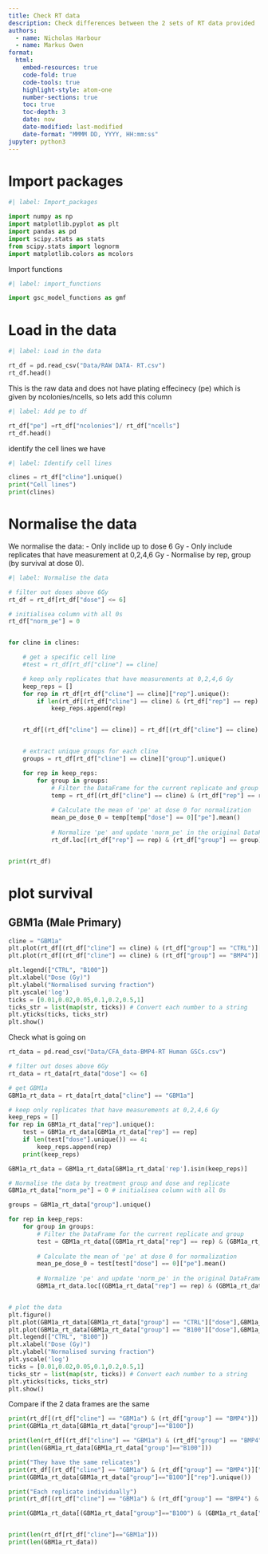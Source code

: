 ```yaml
---
title: Check RT data
description: Check differences between the 2 sets of RT data provided
authors:
  - name: Nicholas Harbour
  - name: Markus Owen
format: 
  html:
    embed-resources: true
    code-fold: true
    code-tools: true
    highlight-style: atom-one
    number-sections: true
    toc: true
    toc-depth: 3
    date: now
    date-modified: last-modified
    date-format: "MMMM DD, YYYY, HH:mm:ss"
jupyter: python3
---
```




# Import packages

```python
#| label: Import_packages

import numpy as np
import matplotlib.pyplot as plt
import pandas as pd
import scipy.stats as stats
from scipy.stats import lognorm
import matplotlib.colors as mcolors
```

Import functions

```python
#| label: import_functions

import gsc_model_functions as gmf
```

# Load in the data

```python
#| label: Load in the data

rt_df = pd.read_csv("Data/RAW DATA- RT.csv")
rt_df.head()

```

This is the raw data and does not have plating effecinecy (pe) which is given by ncolonies/ncells, so lets add this column

```python
#| label: Add pe to df

rt_df["pe"] =rt_df["ncolonies"]/ rt_df["ncells"] 
rt_df.head()

```


identify the cell lines we have 
```python
#| label: Identify cell lines

clines = rt_df["cline"].unique()
print("Cell lines")
print(clines)

```

# Normalise the data

We normalise the data:
- Only inclide up to dose 6 Gy
- Only include replicates that have measurement at 0,2,4,6 Gy
- Normalise by rep, group (by survival at dose 0).

```python
#| label: Normalise the data

# filter out doses above 6Gy
rt_df = rt_df[rt_df["dose"] <= 6]

# initialisea column with all 0s
rt_df["norm_pe"] = 0 


for cline in clines:

    # get a specific cell line
    #test = rt_df[rt_df["cline"] == cline]

    # keep only replicates that have measurements at 0,2,4,6 Gy
    keep_reps = []
    for rep in rt_df[rt_df["cline"] == cline]["rep"].unique():
        if len(rt_df[(rt_df["cline"] == cline) & (rt_df["rep"] == rep) ]["dose"].unique()) == 4:
            keep_reps.append(rep)


    rt_df[(rt_df["cline"] == cline)] = rt_df[(rt_df["cline"] == cline) & (rt_df['rep'].isin(keep_reps))]


    # extract unique groups for each cline
    groups = rt_df[rt_df["cline"] == cline]["group"].unique()

    for rep in keep_reps:
        for group in groups:
            # Filter the DataFrame for the current replicate and group
            temp = rt_df[(rt_df["cline"] == cline) & (rt_df["rep"] == rep) & (rt_df["group"] == group)]
        
            # Calculate the mean of 'pe' at dose 0 for normalization
            mean_pe_dose_0 = temp[temp["dose"] == 0]["pe"].mean()
        
            # Normalize 'pe' and update 'norm_pe' in the original DataFrame
            rt_df.loc[(rt_df["rep"] == rep) & (rt_df["group"] == group) & (rt_df["cline"] == cline) , "norm_pe"] = temp["pe"] / mean_pe_dose_0


print(rt_df)

```


# plot survival

## GBM1a (Male Primary)

```python

cline = "GBM1a"
plt.plot(rt_df[(rt_df["cline"] == cline) & (rt_df["group"] == "CTRL")]["dose"],rt_df[(rt_df["cline"]== cline) & (rt_df["group"] == "CTRL")]["norm_pe"] , 'o',alpha = 0.2)
plt.plot(rt_df[(rt_df["cline"] == cline) & (rt_df["group"] == "BMP4")]["dose"],rt_df[(rt_df["cline"]== cline) & (rt_df["group"] == "BMP4")]["norm_pe"] , 'o',alpha = 0.2)

plt.legend(["CTRL", "B100"])
plt.xlabel("Dose (Gy)")
plt.ylabel("Normalised surving fraction")
plt.yscale('log')
ticks = [0.01,0.02,0.05,0.1,0.2,0.5,1]
ticks_str = list(map(str, ticks)) # Convert each number to a string
plt.yticks(ticks, ticks_str)
plt.show()
```


Check what is going on

```python

rt_data = pd.read_csv("Data/CFA_data-BMP4-RT Human GSCs.csv")

# filter out doses above 6Gy
rt_data = rt_data[rt_data["dose"] <= 6]

# get GBM1a
GBM1a_rt_data = rt_data[rt_data["cline"] == "GBM1a"]

# keep only replicates that have measurements at 0,2,4,6 Gy
keep_reps = []
for rep in GBM1a_rt_data["rep"].unique():
    test = GBM1a_rt_data[GBM1a_rt_data["rep"] == rep]
    if len(test["dose"].unique()) == 4:
        keep_reps.append(rep)
    print(keep_reps)

GBM1a_rt_data = GBM1a_rt_data[GBM1a_rt_data['rep'].isin(keep_reps)]

# Normalise the data by treatment group and dose and replicate
GBM1a_rt_data["norm_pe"] = 0 # initialisea column with all 0s

groups = GBM1a_rt_data["group"].unique()

for rep in keep_reps:
    for group in groups:
        # Filter the DataFrame for the current replicate and group
        test = GBM1a_rt_data[(GBM1a_rt_data["rep"] == rep) & (GBM1a_rt_data["group"] == group)]
        
        # Calculate the mean of 'pe' at dose 0 for normalization
        mean_pe_dose_0 = test[test["dose"] == 0]["pe"].mean()
        
        # Normalize 'pe' and update 'norm_pe' in the original DataFrame
        GBM1a_rt_data.loc[(GBM1a_rt_data["rep"] == rep) & (GBM1a_rt_data["group"] == group), "norm_pe"] = test["pe"] / mean_pe_dose_0


# plot the data
plt.figure()
plt.plot(GBM1a_rt_data[GBM1a_rt_data["group"] == "CTRL"]["dose"],GBM1a_rt_data[GBM1a_rt_data["group"] == "CTRL"]["norm_pe"],'o', alpha = 0.2)
plt.plot(GBM1a_rt_data[GBM1a_rt_data["group"] == "B100"]["dose"],GBM1a_rt_data[GBM1a_rt_data["group"] == "B100"]["norm_pe"],'o',alpha = 0.2)
plt.legend(["CTRL", "B100"])
plt.xlabel("Dose (Gy)")
plt.ylabel("Normalised surving fraction")
plt.yscale('log')
ticks = [0.01,0.02,0.05,0.1,0.2,0.5,1]
ticks_str = list(map(str, ticks)) # Convert each number to a string
plt.yticks(ticks, ticks_str)
plt.show()
```

Compare if the 2 data frames are the same
```python

print(rt_df[(rt_df["cline"] == "GBM1a") & (rt_df["group"] == "BMP4")])
print(GBM1a_rt_data[GBM1a_rt_data["group"]=="B100"])

print(len(rt_df[(rt_df["cline"] == "GBM1a") & (rt_df["group"] == "BMP4")]))
print(len(GBM1a_rt_data[GBM1a_rt_data["group"]=="B100"]))

print("They have the same relicates")
print(rt_df[(rt_df["cline"] == "GBM1a") & (rt_df["group"] == "BMP4")]["rep"].unique())
print(GBM1a_rt_data[GBM1a_rt_data["group"]=="B100"]["rep"].unique())

print("Each replicate individually")
print(rt_df[(rt_df["cline"] == "GBM1a") & (rt_df["group"] == "BMP4") & (rt_df["rep"]==1.0)])

print(GBM1a_rt_data[(GBM1a_rt_data["group"]=="B100") & (GBM1a_rt_data["rep"]=="r01") ])


print(len(rt_df[rt_df["cline"]=="GBM1a"]))
print(len(GBM1a_rt_data))

```
